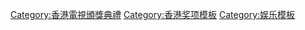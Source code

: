 {{Navbox
|name = 香港電視頒獎典禮
|title = [[:Category:香港電視頒獎典禮|香港電視頒獎典禮]]
|image = 
|listclass = hlist

|group1 = [[電視廣播有限公司|無綫電視]]
|list1 = 
* [[萬千星輝頒獎典禮]]
* <s>[[TVB最受歡迎廣告頒獎典禮]]</s>
* <s>[[TVB周刊最強人氣選舉]]</s>
* <s>[[星和無綫電視大獎]]</s>
* <s>[[TVB 馬來西亞星光薈萃頒獎典禮]]</s>

|group2 = [[香港電台]]
|list2 = 
* <s>[[電視節目欣賞指數調查|電視欣賞指數調查最佳節目頒獎禮]]</s>

|group3 = [[新城電台]]
|list3 = 
* <s>[[新城勁爆電視大獎頒獎禮]]</s>

|group4 = [[香港演藝人協會]]
|list4 = 
* <s>[[演藝人傑出表現獎頒獎典禮]]</s>

|group5 = [[華僑日報|華僑晚報]]
|list5 = 
* <s>[[華僑晚報十大明星選舉]]</s>

|group6 = [[壹週刊 (香港)|壹週刊]]
|list6 = 
* <s>[[壹電視大獎]]</s>

|group7 = [[明報周刊]]
|list7 = 
* <s>[[演藝動力大獎]]</s>

|group8 = [[雅虎]]
|list8 = 
* [[YAHOO!搜尋人氣大獎]]

|group9 = [[香港]][[新浪微博]]
|list9  = 
* [[微博之星]]

|group10 = [[亞洲電視]]
|list10 = 
* <s>[[亞洲電視台慶頒獎典禮]]</s>
* <s>[[十大電視廣告頒獎典禮]]</s>

|group11 = 網上平台
|list11 = 
* <s>[[高登艾美獎]]</s>
* <s>[[香港電視大獎]]</s>
* [[觀眾在民間電視大獎]]

}}<includeonly>[[Category:香港電視頒獎典禮]]</includeonly><noinclude>[[Category:香港奖项模板]][[Category:娱乐模板]]</noinclude>